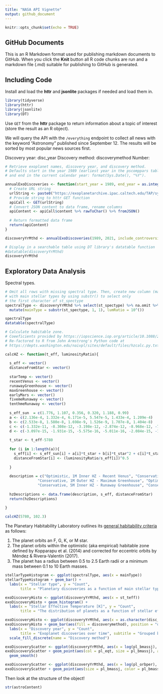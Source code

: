 ```yaml
---
title: "NASA API Vignette"
output: github_document
---
```


```r
knitr::opts_chunk$set(echo = TRUE)
```

## GitHub Documents

This is an R Markdown format used for publishing markdown documents to GitHub. When you click the **Knit** button all R code chunks are run and a markdown file (.md) suitable for publishing to GitHub is generated.

## Including Code

Install and load the **httr** and **jsonlite** packages if needed and load them in.

```r
library(tidyverse)
library(httr)
library(jsonlite)
library(DT)
```

Use `GET` from the **httr** package to return information about a topic of interest (store the result as an R object).

We will query the API with the `/everything` endpoint to collect all news with the keyword "Astronomy" published since September 12. The results will be sorted by most popular news sources first.

Discovery year: disc_year
Discovery method: discoverymethod
Number:

```r
# Retrieve exoplanet names, discovery year, and discovery method.
# Defaults start in the year 1989 (earliest year in the pscomppars table)
# and end in the current calendar year: format(Sys.Date(), "%Y").

annualExoDiscoveries <- function(start_year = 1989, end_year = as.integer(format(Sys.Date(), "%Y")), include_controversial = 0){
  # Create URL string
  urlString <- paste0("https://exoplanetarchive.ipac.caltech.edu/TAP/sync?query=select+pl_name,disc_year,discoverymethod,pl_orbsmax,pl_orbeccen,pl_orbper,pl_radj,pl_bmassj,pl_eqt,st_spectype,st_teff,st_lum,pl_controv_flag+from+pscomppars+where+disc_year+between+", start_year, "+and+", end_year, "+and+pl_controv_flag+=+", include_controversial, "&format=json")
  # Provide string to httr GET function
  apiCall <- GET(urlString)
  # Convert JSON content to data frame, rename columns
  apiContent <- apiCall$content %>% rawToChar() %>% fromJSON() 
  
  # Return formatted data frame
  return(apiContent)
}

discoveryYrMthd <- annualExoDiscoveries(1989, 2021, include_controversial = 0)

# Display in a searchable table using DT library's datatable function
#datatable(discoveryYrMthd)
discoveryYrMthd
```

## Exploratory Data Analysis

Spectral types.

```r
# Omit all rows with missing spectral type. Then, create new column (mainType) 
# with main stellar types by using substr() to select only 
# the first character of st_spectype
spectralType <- discoveryYrMthd %>% select(st_spectype) %>% na.omit %>% 
  mutate(mainType = substr(st_spectype, 1, 1), lumRatio = 10^())

spectralType
datatable(spectralType)
```
```r
# Calculate habitable zone. 
# Coeeficients provided by https://iopscience.iop.org/article/10.1088/2041-8205/787/2/L29/pdf
# Re-factored to R from John Armstrong's Python code at
# https://depts.washington.edu/naivpl/sites/default/files/hzcalc.py.txt

calcHZ <- function(t_eff, luminosityRatio){
  
  s_eff <- vector()
  distanceFromStar <- vector()
  
  starTemp <- vector()
  recentVenus <- vector()
  runawayGreenhouse <- vector()
  maxGreenhouse <- vector()
  earlyMars <- vector()
  fivemeRunaway <- vector()
  tenthmeRunaway <- vector()
  
  s_eff_sun  = c(1.776, 1.107, 0.356, 0.320, 1.188, 0.99)
  a <- c(2.136e-4, 1.332e-4, 6.171e-5, 5.547e-5, 1.433e-4, 1.209e-4)
  b <- c(2.533e-8, 1.580e-8, 1.698e-9, 1.526e-9, 1.707e-8, 1.404e-8)
  c <- c(-1.332e-11, -8.308e-12, -3.198e-12, -2.874e-12, -8.968e-12, -7.418e-12)
  d <- c(-3.097e-15, -1.931e-15, -5.575e-16, -5.011e-16, -2.084e-15, -1.713e-15)
  
  t_star <- t_eff-5780
  
  for (i in 1:length(a)){
    s_eff[i] <- s_eff_sun[i] + a[i]*t_star + b[i]*t_star^2 + c[i]*t_star^3 + d[i]*t_star^4
    distanceFromStar[i] <- (luminosityRatio/s_eff[i])^0.5
  
  }
  
  description = c("Optimistic, 1M Inner HZ - Recent Venus", "Conservative, 1M Inner HZ - Runaway Greenhouse",
               "Conservative, 1M Outer HZ - Maximum Greenhouse", "Optimistic, 1M Outer HZ - Early Mars",
               "Conservative, 5M Inner HZ - Runaway Greenhouse", "Conservative, 0.1M Inner HZ - Runaway Greenhouse")
  
  hzDescriptions <- data.frame(description, s_eff, distanceFromStar)
  return(hzDescriptions)
  
}

calcHZ(5780, 102.3)

```





The Planetary Habitability Laboratory outlines its [general habitability criteria](http://phl.upr.edu/projects/habitable-exoplanets-catalog/methods) as follows:

1. The planet orbits an F, G, K, or M star.
2. The planet orbits within the optimistic (aka empirical) habitable zone defined by Kopparapu et al. (2014) and corrected for eccentric orbits by Méndez & Rivera-Valentín (2017).
3. The planet has a radius between 0.5 to 2.5 Earth radii or a minimum mass between 0.1 to 10 Earth masses.


```r
stellarTypeHistogram <- ggplot(spectralType, aes(x = mainType))
stellarTypeHistogram + geom_bar() +
  labs(x = "Stellar type", y = "Count",
       title = "Planetary discoveries as a function of main stellar type") 
```

```r
exoDiscoveryHisto <- ggplot(discoveryYrMthd, aes(x = st_teff))
exoDiscoveryHisto + geom_histogram() +
  labs(x = "Stellar Effective Temperature [K]", y = "Count",
       title = "The distribution of planets as a function of stellar effective temperature") 
```


```r
exoDiscoveryHisto <- ggplot(discoveryYrMthd, aes(x = as.character(disc_year)))
exoDiscoveryHisto + geom_bar(aes(fill = discoverymethod), position = "dodge", alpha = 0.5) +
  labs(x = "Discovery year", y = "Count",
       title = "Exoplanet discoveries over time", subtitle = "Grouped by discovery method") +
  scale_fill_discrete(name = "Discovery method")
```

```r
exoDiscoveryScatter <- ggplot(discoveryYrMthd, aes(x = log(pl_bmassj), y = pl_radj))
exoDiscoveryScatter + geom_point(aes(col = pl_eqt, size = pl_bmassj), alpha = 0.6) +
  geom_smooth()
```


```r
exoDiscoveryScatter <- ggplot(discoveryYrMthd, aes(x = log(pl_orbper), y = pl_orbeccen))
exoDiscoveryScatter + geom_point(aes(size = pl_bmassj, color = pl_bmassj), alpha = 0.6, position = "jitter")
```



Then look at the structure of the object!

```r
str(astroContent)
```


